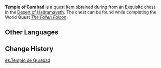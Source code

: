 {{Item Infobox
|id           = 120091
|image        = Item Temple of Gurabad.png
|type         = Quest Items
|group        = Chess Pieces
|description  = A chess piece placed in the temple of Gurabad. This piece resembles the grand temple to King Deshret in Gurabad.
|source1      = Exquisite chest in the [[Desert of Hadramaveth]]
}}
'''Temple of Gurabad''' is a quest item obtained during from an Exquisite chest in the [[Desert of Hadramaveth]]. The chest can be found while completing the World Quest ''[[The Fallen Falcon]]''.

==Other Languages==
{{Other Languages
|default_hidden = 1
|en      = Temple of Gurabad
|zhs     = 「居尔城神殿」
|zhs_rm  = "Jū'ěr-chéng Shéndiàn"
|zht     = 「居爾城神殿」
|zht_rm  = "Jū'ěr-chéng Shéndiàn"
|ja      = 「ジュラバド神殿」
|ja_rm   = "Jurabado Shinden"
|ko      = 「구라바드 신전」
|es      = Templo de Gurabad
|fr      = Temple de Gurabad
|ru      = Храм Гюрабада
|th      = "วิหารแห่ง Gurabad"
|th_rm   = 
|vi      = Thần Điện Gurabad
|de      = „Tempel von Gurabad“
|id      = Kuil Gurabad
|pt      = Templo de Gurabad
|tr      = Gurabad Tapınağı
|it      = Tempio di Gurabad
}}

==Change History==
{{Change History|3.4}}

[[es:Templo de Gurabad]]